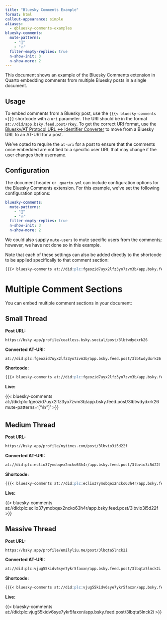 ```yaml
---
title: "Bluesky Comments Example"
format: html
callout-appearance: simple
aliases:
  - qbluesky-comments-examples
bluesky-comments:
  mute-patterns:
    - "📌"
    - "🔥"
  filter-empty-replies: true
  n-show-init: 3
  n-show-more: 2
---
```


This document shows an example of the Bluesky Comments extension in Quarto embedding comments from multiple Bluesky posts in a single document.

## Usage

To embed comments from a Bluesky post, use the `{{{< bluesky-comments >}}}` shortcode with a `uri` parameter. The URI should be in the format `at://did/app.bsky.feed.post/rkey`. To get the correct URI format, use the [Bluesky/AT Protocol URL ↔ Identifier Converter](https://web-apps.thecoatlessprofessor.com/bluesky/profile-or-post-to-did-at-uri.html) to move from a Bluesky URL to an AT-URI for a post.

:::{.callout-note}
We've opted to require the `at-uri` for a post to ensure that the comments once embedded are not tied to a specific user URL that may change if the user changes their username.
:::

## Configuration

The document header or `_quarto.yml` can include configuration options for the Bluesky Comments extension. For this example, we've set the following configuration options:

```yml
bluesky-comments:
  mute-patterns:
    - "📌"
    - "🔥"
  filter-empty-replies: true
  n-show-init: 3
  n-show-more: 2
```

We could also supply `mute-users` to mute specific users from the comments; however, we have not done so in this example.

Note that each of these settings can also be added directly to the shortcode to be applied specifically to that comment section:

```markdown
{{{< bluesky-comments at://did:plc:fgeozid7uyx2lfz3yo7zvm3b/app.bsky.feed.post/3lbtwdydxrk26 mute-patterns='["📌", "🔥"]' filter-empty-replies="true" >}}}
```

# Multiple Comment Sections

You can embed multiple comment sections in your document:


## Small Thread

**Post URL:**

```default
https://bsky.app/profile/coatless.bsky.social/post/3lbtwdydxrk26
```

**Converted AT-URI:**

```default
at://did:plc:fgeozid7uyx2lfz3yo7zvm3b/app.bsky.feed.post/3lbtwdydxrk26
```

**Shortcode:**

```markdown
{{{< bluesky-comments at://did:plc:fgeozid7uyx2lfz3yo7zvm3b/app.bsky.feed.post/3lbtwdydxrk26 mute-patterns='["👍"]' >}}}
```

**Live:**

{{< bluesky-comments at://did:plc:fgeozid7uyx2lfz3yo7zvm3b/app.bsky.feed.post/3lbtwdydxrk26 mute-patterns='["👍"]' >}}

## Medium Thread

**Post URL:**

```default
https://bsky.app/profile/nytimes.com/post/3lbvio3i5d22f
```

**Converted AT-URI:**

```default
at://did:plc:eclio37ymobqex2ncko63h4r/app.bsky.feed.post/3lbvio3i5d22f
```

**Shortcode:**

```markdown
{{{< bluesky-comments at://did:plc:eclio37ymobqex2ncko63h4r/app.bsky.feed.post/3lbvio3i5d22f >}}}
```


**Live:**

{{< bluesky-comments at://did:plc:eclio37ymobqex2ncko63h4r/app.bsky.feed.post/3lbvio3i5d22f >}}

## Massive Thread

**Post URL:**

```default
https://bsky.app/profile/emilyliu.me/post/3lbqta5lnck2i
```

**Converted AT-URI:**

```default
at://did:plc:vjug55kidv6sye7ykr5faxxn/app.bsky.feed.post/3lbqta5lnck2i
```

**Shortcode:**

```markdown
{{{< bluesky-comments at://did:plc:vjug55kidv6sye7ykr5faxxn/app.bsky.feed.post/3lbqta5lnck2i >}}}
```

**Live:**

{{< bluesky-comments at://did:plc:vjug55kidv6sye7ykr5faxxn/app.bsky.feed.post/3lbqta5lnck2i >}}
